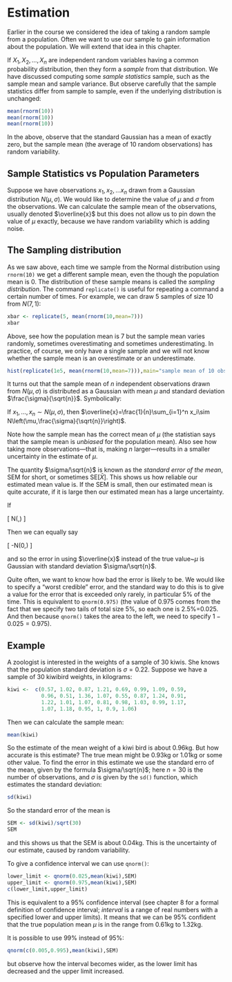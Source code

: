 # Estimation

Earlier in the course we considered the idea of taking a random sample
from a population.  Often we want to use our sample to gain information
about the population. We will extend that idea in this chapter.

If $X_1, X_2, \ldots, X_n$ are independent random variables having a
common probability distribution, then they form a *sample* from that
distribution.  We have discussed computing some *sample statistics*
sample, such as the sample mean and sample variance.  But observe
carefully that the sample statistics differ from sample to sample,
even if the underlying distribution is unchanged:

```{r}
mean(rnorm(10))
mean(rnorm(10))
mean(rnorm(10))
```

In the above, observe that the standard Gaussian has a mean of exactly
zero, but the sample mean (the average of 10 random observations) has
random variability.

## Sample Statistics vs Population Parameters

Suppose we have observations $x_1,x_2,\ldots x_n$ drawn from a
Gaussian distribution $N(\mu,\sigma)$.  We would like to determine the
value of $\mu$ and $\sigma$ from the observations.  We can calculate
the sample mean of the observations, usually denoted $\overline{x}$
but this does not allow us to pin down the value of $\mu$ exactly,
because we have random variability which is adding noise.


## The Sampling distribution

As we saw above, each time we sample from the Normal distribution
using ```rnorm(10)``` we get a different sample mean, even the though
the population mean is 0.  The distribution of these sample means is
called the *sampling distribution*.  The command ```replicate()``` is
useful for repeating a command a certain number of times.  For
example, we can draw 5 samples of size 10 from $N(7,1)$:

```{r}
xbar <- replicate(5, mean(rnorm(10,mean=7)))
xbar
```

Above, see how the population mean is 7 but the sample mean varies
randomly, sometimes overestimating and sometimes underestimating.  In
practice, of course, we only have a single sample and we will not know
whether the sample mean is an overestimate or an underestimate.

```{r}
hist(replicate(1e5, mean(rnorm(10,mean=7))),main="sample mean of 10 observations")
```

It turns out that the sample mean of $n$ independent observations
drawn from $N(\mu,\sigma)$ is distributed as a Gaussian with mean
$\mu$ and standard deviation $\frac{\sigma}{\sqrt{n}}$.  Symbolically:

If $x_1,\ldots,x_n\sim N(\mu,\sigma)$, then
$\overline{x}=\frac{1}{n}\sum_{i=1}^n x_i\sim
N\left(\mu,\frac{\sigma}{\sqrt{n}}\right)$.


Note how the sample mean has the correct mean of $\mu$ (the statistian
says that the sample mean is *unbiased* for the population mean).
Also see how taking more observations---that is, making $n$
larger---results in a smaller uncertainty in the estimate of $\mu$.

The quantity $\sigma/\sqrt{n}$ is known as the *standard* *error* *of*
*the* *mean*, SEM for short, or sometimes SE$[\bar{X}]$.  This shows
us how reliable our estimated mean value is.  If the SEM is small,
then our estimated mean is quite accurate, if it is large then our
estimated mean has a large uncertainty.


If

\[
\overline{x}\sim N\left(\mu,\frac{\sigma}{\sqrt{n}}\right)
\]

Then we can equally say

\[
\overline{x}-\mu\sim N\left(0,\frac{\sigma}{\sqrt{n}}\right)
\]

and so the error in using $\overline{x}$ instead of the true
value~$\mu$ is Gaussian with standard deviation $\sigma/\sqrt{n}$.

Quite often, we want to know how bad the error is likely to be.  We
would like to specify a "worst credible" error, and the standard way
to do this is to give a value for the error that is exceeded only
rarely, in particular 5\% of the time.  This is equivalent to
```qnorm(0.975)``` (the value of 0.975 comes from the fact that we
specify two tails of total size 5\%, so each one is 2.5\%=0.025.  And
then because ```qnorm()``` takes the area to the left, we need to
specify $1-0.025=0.975$).





## Example

A zoologist is interested in the weights of a sample of 30 kiwis. 
She knows that the population standard deviation is $\sigma=0.22$.
Suppose we have a sample of 30 kiwibird weights, in kilograms:
  
```{r}
kiwi <-  c(0.57, 1.02, 0.87, 1.21, 0.69, 0.99, 1.09, 0.59,  
           0.96, 0.51, 1.36, 1.07, 0.55, 0.87, 1.24, 0.91, 
           1.22, 1.01, 1.07, 0.81, 0.98, 1.03, 0.99, 1.17, 
           1.07, 1.18, 0.95, 1, 0.9, 1.06)
```

Then we can calculate the sample mean:
  
```{r}
mean(kiwi)
```

So the estimate of the mean weight of a kiwi bird is about 0.96kg.
But how accurate is this estimate?  The true mean might be 0.93kg or
1.01kg or some other value.  To find the error in this estimate we use
the standard erro of the mean, given by the formula $\sigma/\sqrt{n}$;
here $n=30$ is the number of observations, and $\sigma$ is given by
the ```sd()``` function, which estimates the standard deviation:

```{r}
sd(kiwi)
```

So the standard error of the mean is 

```{r}
SEM <- sd(kiwi)/sqrt(30)
SEM
```

and this shows us that the SEM is about 0.04kg.  This is the
uncertainty of our estimate, caused by random variability.

To give a confidence interval we can use ```qnorm()```:

```{r}
lower_limit <- qnorm(0.025,mean(kiwi),SEM)
upper_limit <- qnorm(0.975,mean(kiwi),SEM)
c(lower_limit,upper_limit)
```

This is equivalent to a 95\% confidence interval (see chapter 8 for a
formal definition of confidence interval; *interval* is a range of
real numbers with a specified lower and upper limits).  It means that
we can be 95\% confident that the true population mean $\mu$ is in the
range from 0.61kg to 1.32kg.

It is possible to use 99\% instead of 95\%:


```{r}
qnorm(c(0.005,0.995),mean(kiwi),SEM)
```

but observe how the interval becomes wider, as the lower limit has
decreased and the upper limit increased.
